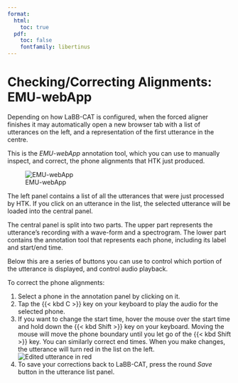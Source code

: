 ```yaml
---
format:
  html:
    toc: true
  pdf: 
    toc: false
    fontfamily: libertinus
---
```

# Checking/Correcting Alignments: EMU-webApp

Depending on how LaBB-CAT is configured, when the forced aligner finishes it may automatically open a new browser tab with a list of utterances on the left, and a representation of the first utterance in the centre.

This is the *EMU-webApp* annotation tool, which you can use to manually inspect, and correct, the phone alignments that HTK just produced.

![EMU-webApp](EMU-webApp.png)

The left panel contains a list of all the utterances that were just processed by HTK. If you click on an utterance in the list, the selected utterance will be loaded into the central panel.

The central panel is split into two parts. The upper part represents the utterance's recording with a wave-form and a spectrogram. The lower part contains the annotation tool that represents each phone, including its label and start/end time.

Below this are a series of buttons you can use to control which portion of the utterance is displayed, and control audio playback.

To correct the phone alignments:

1. Select a phone in the annotation panel by clicking on it.
1. Tap the {{< kbd C >}} key on your keyboard to play the audio for the selected phone.
1. If you want to change the start time, hover the mouse over the start time and hold down the {{< kbd Shift >}} key on your keyboard. Moving the mouse will move the phone boundary until you let go of the {{< kbd Shift >}} key. You can similarly correct end times. When you make changes, the utterance will turn red in the list on the left.  
   ![Edited utterance in red](emu-edited-utterance.png)
1. To save your corrections back to LaBB-CAT, press the round *Save* button in the utterance list panel.

 
